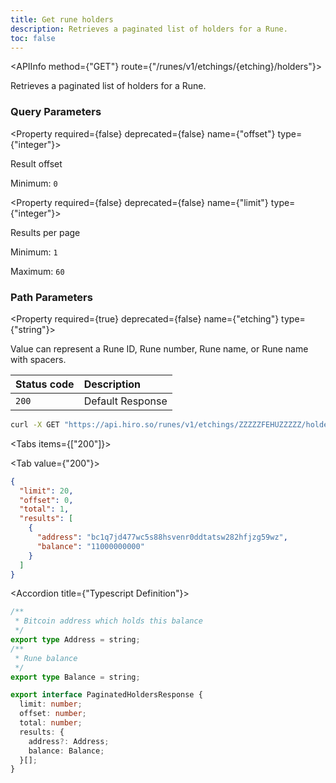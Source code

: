 ```yaml
---
title: Get rune holders
description: Retrieves a paginated list of holders for a Rune.
toc: false
---
```



<Root>

<API>

<APIInfo method={"GET"} route={"/runes/v1/etchings/{etching}/holders"}>

Retrieves a paginated list of holders for a Rune.

### Query Parameters

<Property required={false} deprecated={false} name={"offset"} type={"integer"}>

Result offset

<span>Minimum:  `0`</span>

</Property>

<Property required={false} deprecated={false} name={"limit"} type={"integer"}>

Results per page

<span>Minimum:  `1`</span>

<span>Maximum:  `60`</span>

</Property>

### Path Parameters

<Property required={true} deprecated={false} name={"etching"} type={"string"}>

Value can represent a Rune ID, Rune number, Rune name, or Rune name with spacers.

</Property>

| Status code | Description |
| :----------- | :----------- |
| `200` | Default Response |

</APIInfo>

<APIExample>

```bash title="curl"
curl -X GET "https://api.hiro.so/runes/v1/etchings/ZZZZZFEHUZZZZZ/holders"
```

<Tabs items={["200"]}>

<Tab value={"200"}>



```json title="Example Response"
{
  "limit": 20,
  "offset": 0,
  "total": 1,
  "results": [
    {
      "address": "bc1q7jd477wc5s88hsvenr0ddtatsw282hfjzg59wz",
      "balance": "11000000000"
    }
  ]
}
```

<Accordions>

<Accordion title={"Typescript Definition"}>

```ts
/**
 * Bitcoin address which holds this balance
 */
export type Address = string;
/**
 * Rune balance
 */
export type Balance = string;

export interface PaginatedHoldersResponse {
  limit: number;
  offset: number;
  total: number;
  results: {
    address?: Address;
    balance: Balance;
  }[];
}

```

</Accordion>

</Accordions>

</Tab>

</Tabs>

</APIExample>

</API>

</Root>
